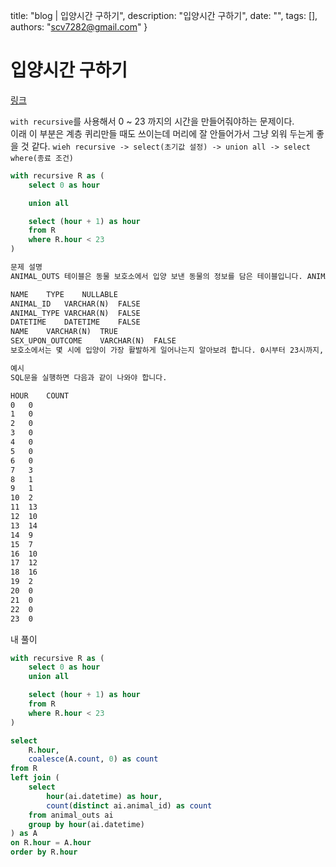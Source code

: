   title: "blog | 입양시간 구하기",
  description: "입양시간 구하기",
  date: "",
  tags: [],
  authors: "scv7282@gmail.com"
}


# 입양시간 구하기

[링크](https://school.programmers.co.kr/learn/courses/30/lessons/59413)

`with recursive`를 사용해서 0 ~ 23 까지의 시간을 만들어줘야하는 문제이다.\
이래 이 부분은 계층 퀴리만들 때도 쓰이는데 머리에 잘 안들어가서 그냥 외워 두는게 좋을 것 같다.
`wieh recursive -> select(초기값 설정) -> union all -> select where(종료 조건)`
```sql
with recursive R as (
    select 0 as hour

    union all

    select (hour + 1) as hour
    from R
    where R.hour < 23
)
```


```txt
문제 설명
ANIMAL_OUTS 테이블은 동물 보호소에서 입양 보낸 동물의 정보를 담은 테이블입니다. ANIMAL_OUTS 테이블 구조는 다음과 같으며, ANIMAL_ID, ANIMAL_TYPE, DATETIME, NAME, SEX_UPON_OUTCOME는 각각 동물의 아이디, 생물 종, 입양일, 이름, 성별 및 중성화 여부를 나타냅니다.

NAME	TYPE	NULLABLE
ANIMAL_ID	VARCHAR(N)	FALSE
ANIMAL_TYPE	VARCHAR(N)	FALSE
DATETIME	DATETIME	FALSE
NAME	VARCHAR(N)	TRUE
SEX_UPON_OUTCOME	VARCHAR(N)	FALSE
보호소에서는 몇 시에 입양이 가장 활발하게 일어나는지 알아보려 합니다. 0시부터 23시까지, 각 시간대별로 입양이 몇 건이나 발생했는지 조회하는 SQL문을 작성해주세요. 이때 결과는 시간대 순으로 정렬해야 합니다.

예시
SQL문을 실행하면 다음과 같이 나와야 합니다.

HOUR	COUNT
0	0
1	0
2	0
3	0
4	0
5	0
6	0
7	3
8	1
9	1
10	2
11	13
12	10
13	14
14	9
15	7
16	10
17	12
18	16
19	2
20	0
21	0
22	0
23	0
```

내 풀이

```sql
with recursive R as (
    select 0 as hour
    union all

    select (hour + 1) as hour
    from R
    where R.hour < 23
)

select
    R.hour,
    coalesce(A.count, 0) as count
from R
left join (
    select
        hour(ai.datetime) as hour,
        count(distinct ai.animal_id) as count
    from animal_outs ai
    group by hour(ai.datetime)
) as A
on R.hour = A.hour
order by R.hour
```
